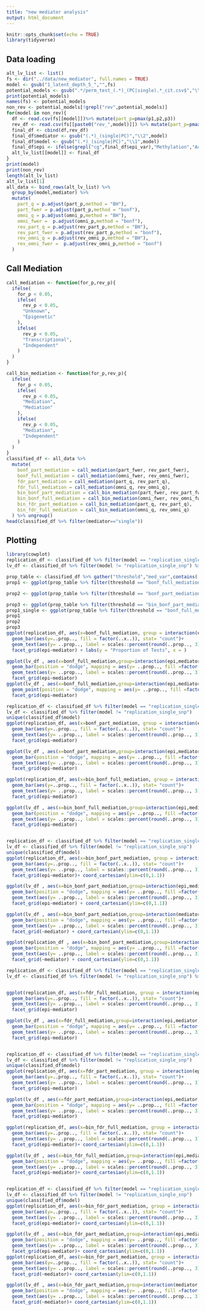 ```yaml
---
title: "new mediator analysis"
output: html_document
---
```


```r
knitr::opts_chunk$set(echo = TRUE)
library(tidyverse)
```



## Data loading
```r
alt_lv_list <- list()
fs <- dir("../data/new_mediator", full.names = TRUE)
model <- gsub("1_latent_depth_5_","",fs)
potential_models <- gsub(".*/perm_test_(.*)_(PC|single).*_cit.csv$","\\1_\\2",model)
print(potential_models)
names(fs) <- potential_models
non_rev <- potential_models[!grepl("rev",potential_models)]
for(model in non_rev){
  df <- read.csv(fs[[model]])%>% mutate(part_p=pmax(p1,p2,p3))
  rev_df <- read.csv(fs[[paste0("rev_",model)]]) %>% mutate(part_p=pmax(p1,p2,p3)) %>% select(-gene,epi_var) %>%  rename_all(~paste0("rev_",.))
  final_df <- cbind(df,rev_df)
  final_df$mediator <- gsub("(.*)_(single|PC)","\\2",model)
  final_df$model <- gsub("(.*)_(single|PC)","\\1",model)
  final_df$epi <- ifelse(grepl("cg",final_df$epi_var),"Methylation","Acetylation")
  alt_lv_list[[model]] <- final_df
}
print(model)
print(non_rev)
length(alt_lv_list)
alt_lv_list[1]
all_data <- bind_rows(alt_lv_list) %>%
  group_by(model,mediator) %>% 
  mutate(
    part_q = p.adjust(part_p,method = "BH"),
    part_fwer = p.adjust(part_p,method = "bonf"),
    omni_q = p.adjust(omni_p,method = "BH"),
    omni_fwer =  p.adjust(omni_p,method = "bonf"),
    rev_part_q = p.adjust(rev_part_p,method = "BH"),
    rev_part_fwer = p.adjust(rev_part_p,method = "bonf"),
    rev_omni_q = p.adjust(rev_omni_p,method = "BH"),
    rev_omni_fwer =  p.adjust(rev_omni_p,method = "bonf")
  )
```


## Call Mediation 
```r
call_mediation <- function(for_p,rev_p){
  ifelse(
    for_p < 0.05,
    ifelse(
      rev_p < 0.05,
      "Unknown",
      "Epigenetic"
    ),
    ifelse(
      rev_p < 0.05,
      "Transcriptional",
      "Independent"
    )
  )
}

call_bin_mediation <- function(for_p,rev_p){
  ifelse(
    for_p < 0.05,
    ifelse(
      rev_p < 0.05,
      "Mediation",
      "Mediation"
    ),
    ifelse(
      rev_p < 0.05,
      "Mediation",
      "Independent"
    )
  )
}
classified_df <- all_data %>%
  mutate(
    bonf_part_mediation = call_mediation(part_fwer, rev_part_fwer),
    bonf_full_mediation = call_mediation(omni_fwer, rev_omni_fwer),
    fdr_part_mediation = call_mediation(part_q, rev_part_q),
    fdr_full_mediation = call_mediation(omni_q, rev_omni_q),
    bin_bonf_part_mediation = call_bin_mediation(part_fwer, rev_part_fwer),
    bin_bonf_full_mediation = call_bin_mediation(omni_fwer, rev_omni_fwer),
    bin_fdr_part_mediation = call_bin_mediation(part_q, rev_part_q),
    bin_fdr_full_mediation = call_bin_mediation(omni_q, rev_omni_q)
  ) %>% ungroup()
head(classified_df %>% filter(mediator=="single"))
```

## Plotting
```r
library(cowplot)
replication_df <- classified_df %>% filter(model == "replication_single_snp")
lv_df <- classified_df %>% filter(model != "replication_single_snp") %>%mutate(model = factor(model, levels = c('fastica','pca','lfa','kernelpca', 'ae', 'ae_batch',   'mmdvae_batch', 'mmdvae_batch_warmup', 'mmdvae_warmup' )))

prop_table <- classified_df %>% gather("threshold","med_var",contains('mediation')) %>% group_by(mediator,model,epi,threshold,med_var) %>% summarize(n=n()) %>% group_by(mediator,model,epi,threshold) %>% mutate(prop= n/ sum(n))%>% ungroup() %>% mutate(model = factor(model, levels = c('replication_single_snp','fastica','pca','lfa','kernelpca', 'ae', 'ae_batch',   'mmdvae_batch', 'mmdvae_batch_warmup', 'mmdvae_warmup' ))) 
prop1 <- ggplot(prop_table %>% filter(threshold == "bonf_full_mediation", !model %in% c("mmdvae_batch","mmdvae_warmup","ae_batch"),med_var != "Independent")%>% mutate(model = recode(model, "fastica" = "Independent Components Analysis", "lfa" = "Latent Factor Analysis", "pca"="PCA","kernelpca" = "RBF Kernel PCA", "mmdvae_batch_warmup" = "Variational Autoencoder","ae"="Autoencoder", "replication_single_snp" = "Single SNP")), aes(x= med_var,y=prop, fill = model, group=model)) + geom_bar(position="dodge",stat="identity") + facet_grid(epi~mediator) + coord_cartesian(ylim=c(0,0.2))+ theme_minimal() + theme(axis.text.x = element_text(angle = 90, hjust=1,vjust=1)) + ggtitle("Full Mediation in ROSMAP")+ labs(y="Proportion of Tests", x = "")

prop2 <- ggplot(prop_table %>% filter(threshold == "bonf_part_mediation", !model %in% c("mmdvae_batch","mmdvae_warmup","ae_batch"),med_var != "Independent")%>% mutate(model = recode(model, "fastica" = "Independent Components Analysis", "lfa" = "Latent Factor Analysis", "pca"="PCA","kernelpca" = "RBF Kernel PCA", "mmdvae_batch_warmup" = "Variational Autoencoder","ae" = "Autoencoder", "replication_single_snp" = "Single SNP")), aes(x= med_var,y=prop, fill = model, group=model)) + geom_bar(position="dodge",stat="identity") + facet_grid(epi~mediator) + coord_cartesian(ylim=c(0,0.2))+ theme_minimal() + theme(axis.text.x = element_text(angle = 90, hjust=1,vjust=1)) + ggtitle("Partial Mediation in ROSMAP")+ labs(y="Proportion of Tests", x = "")

prop3 <- ggplot(prop_table %>% filter(threshold == "bin_bonf_part_mediation", !model %in% c("mmdvae_batch","mmdvae_warmup","ae_batch"),med_var != "Independent")%>% mutate(model = recode(model, "ae" = "Autoencoder", "fastica" = "Independent Components Analysis", "lfa" = "Latent Factor Analysis", "pca"="PCA","kernelpca" = "RBF Kernel PCA", "mmdvae_batch_warmup" = "Variational Autoencoder", "replication_single_snp" = "Single SNP")), aes(x= med_var,y=prop, fill = model, group=model)) + geom_bar(position="dodge",stat="identity") + facet_grid(epi~mediator)  + coord_cartesian(ylim=c(0,0.3)) + theme_minimal() + theme(axis.text.x = element_text(angle = 90, hjust=1,vjust=1)) + ggtitle("Summarized Partial Mediation in ROSMAP") + labs(y="Proportion of Tests", x = "")
prop1_single <- ggplot(prop_table %>% filter(threshold == "bonf_full_mediation", grepl("single",model),med_var != "Independent")%>% mutate(model = recode(model, "fastica" = "Independent Components Analysis", "lfa" = "Latent Factor Analysis", "pca"="PCA","kernelpca" = "RBF Kernel PCA", "mmdvae_batch_warmup" = "Variational Autoencoder","ae"="Autoencoder", "replication_single_snp" = "Single SNP")), aes(x= med_var,y=prop, fill = model, group=model)) + geom_bar(position="dodge",stat="identity") + facet_grid(epi~mediator) + coord_cartesian(ylim=c(0,0.2))+ theme_minimal() + theme(axis.text.x = element_text(angle = 90, hjust=1,vjust=1)) + ggtitle("Full Mediation in ROSMAP")+ labs(y="Proportion of Tests", x = "")
prop1
prop2
prop3
ggplot(replication_df, aes(x=bonf_full_mediation, group = interaction(epi,mediator))) +
  geom_bar(aes(y=..prop.., fill = factor(..x..)), stat= "count")+
  geom_text(aes(y= ..prop.., label = scales::percent(round(..prop.., 3))), stat= "count", vjust = -0.3)+
  facet_grid(epi~mediator) + labs(y = "Proportion of Tests", x = )

ggplot(lv_df , aes(x=bonf_full_mediation,group=interaction(epi,mediator,model))) +
  geom_bar(position = "dodge", mapping = aes(y= ..prop.., fill =factor(..x..)))+
  geom_text(aes(y= ..prop.., label = scales::percent(round(..prop.., 3))), stat= "count", position= position_dodge(width=1),hjust=-0.1,size =3, angle = 90) +
  facet_grid(epi~mediator)
ggplot(lv_df , aes(x=bonf_full_mediation,group=interaction(epi,mediator,model))) +
  geom_point(position = "dodge", mapping = aes(y= ..prop.., fill =factor(..x..)))+
  facet_grid(epi~mediator)

replication_df <- classified_df %>% filter(model == "replication_single_snp")
lv_df <- classified_df %>% filter(model != "replication_single_snp")
unique(classified_df$model)
ggplot(replication_df, aes(x=bonf_part_mediation, group = interaction(epi,mediator))) +
  geom_bar(aes(y=..prop.., fill = factor(..x..)), stat= "count")+
  geom_text(aes(y= ..prop.., label = scales::percent(round(..prop.., 3))), stat= "count", vjust = -0.3)+
  facet_grid(epi~mediator)

ggplot(lv_df , aes(x=bonf_part_mediation,group=interaction(epi,mediator,model))) +
  geom_bar(position = "dodge", mapping = aes(y= ..prop.., fill =factor(..x..)))+
  geom_text(aes(y= ..prop.., label = scales::percent(round(..prop.., 3))), stat= "count", position= position_dodge(width=1),hjust=-0.1,size =3, angle = 90) +
  facet_grid(epi~mediator)

ggplot(replication_df, aes(x=bin_bonf_full_mediation, group = interaction(epi,mediator))) +
  geom_bar(aes(y=..prop.., fill = factor(..x..)), stat= "count")+
  geom_text(aes(y= ..prop.., label = scales::percent(round(..prop.., 3))), stat= "count", vjust = -0.3)+
  facet_grid(epi~mediator)

ggplot(lv_df , aes(x=bin_bonf_full_mediation,group=interaction(epi,mediator,model))) +
  geom_bar(position = "dodge", mapping = aes(y= ..prop.., fill =factor(..x..)))+
  geom_text(aes(y= ..prop.., label = scales::percent(round(..prop.., 3))), stat= "count", position= position_dodge(width=1),hjust=-0.1,size =3, angle = 90) +
  facet_grid(epi~mediator)


replication_df <- classified_df %>% filter(model == "replication_single_snp")
lv_df <- classified_df %>% filter(model != "replication_single_snp")
unique(classified_df$model)
ggplot(replication_df, aes(x=bin_bonf_part_mediation, group = interaction(epi,mediator))) +
  geom_bar(aes(y=..prop.., fill = factor(..x..)), stat= "count")+
  geom_text(aes(y= ..prop.., label = scales::percent(round(..prop.., 3))), stat= "count", vjust = -0.3)+
  facet_grid(epi~mediator)+ coord_cartesian(ylim=c(0,1.1))

ggplot(lv_df , aes(x=bin_bonf_part_mediation,group=interaction(epi,mediator,model))) +
  geom_bar(position = "dodge", mapping = aes(y= ..prop.., fill =factor(..x..)))+
  geom_text(aes(y= ..prop.., label = scales::percent(round(..prop.., 3))), stat= "count", position= position_dodge(width=1),hjust=-0.1,size =3, angle = 90) +
  facet_grid(epi~mediator) + coord_cartesian(ylim=c(0,1.1))

ggplot(lv_df , aes(x=bin_bonf_part_mediation,group=interaction(mediator,model))) +
  geom_bar(position = "dodge", mapping = aes(y= ..prop.., fill =factor(..x..)))+
  geom_text(aes(y= ..prop.., label = scales::percent(round(..prop.., 3))), stat= "count", position= position_dodge(width=1),hjust=-0.1,size =3, angle = 90) +
  facet_grid(~mediator) + coord_cartesian(ylim=c(0,1.1))

ggplot(replication_df , aes(x=bin_bonf_part_mediation,group=interaction(mediator,model))) +
  geom_bar(position = "dodge", mapping = aes(y= ..prop.., fill =factor(..x..)))+
  geom_text(aes(y= ..prop.., label = scales::percent(round(..prop.., 3))), stat= "count", position= position_dodge(width=1),hjust=-0.1,size =3, angle = 90) +
  facet_grid(~mediator) + coord_cartesian(ylim=c(0,1.1))
```
```r
replication_df <- classified_df %>% filter(model == "replication_single_snp")
lv_df <- classified_df %>% filter(model != "replication_single_snp") %>%mutate(model = factor(model, levels = c('fastica','pca','lfa','kernelpca', 'ae', 'ae_batch',   'mmdvae_batch', 'mmdvae_batch_warmup', 'mmdvae_warmup' )))


ggplot(replication_df, aes(x=fdr_full_mediation, group = interaction(epi,mediator))) +
  geom_bar(aes(y=..prop.., fill = factor(..x..)), stat= "count")+
  geom_text(aes(y= ..prop.., label = scales::percent(round(..prop.., 3))), stat= "count", vjust = -0.3)+
  facet_grid(epi~mediator)

ggplot(lv_df , aes(x=fdr_full_mediation,group=interaction(epi,mediator,model))) +
  geom_bar(position = "dodge", mapping = aes(y= ..prop.., fill =factor(..x..)))+
  geom_text(aes(y= ..prop.., label = scales::percent(round(..prop.., 3))), stat= "count", position= position_dodge(width=1),hjust=-0.1,size =3, angle = 90) +
  facet_grid(epi~mediator)


replication_df <- classified_df %>% filter(model == "replication_single_snp")
lv_df <- classified_df %>% filter(model != "replication_single_snp")
unique(classified_df$model)
ggplot(replication_df, aes(x=fdr_part_mediation, group = interaction(epi,mediator))) +
  geom_bar(aes(y=..prop.., fill = factor(..x..)), stat= "count")+
  geom_text(aes(y= ..prop.., label = scales::percent(round(..prop.., 3))), stat= "count", vjust = -0.3)+
  facet_grid(epi~mediator)

ggplot(lv_df , aes(x=fdr_part_mediation,group=interaction(epi,mediator,model))) +
  geom_bar(position = "dodge", mapping = aes(y= ..prop.., fill =factor(..x..)))+
  geom_text(aes(y= ..prop.., label = scales::percent(round(..prop.., 3))), stat= "count", position= position_dodge(width=1),hjust=-0.1,size =3, angle = 90) +
  facet_grid(epi~mediator)

ggplot(replication_df, aes(x=bin_fdr_full_mediation, group = interaction(epi,mediator))) +
  geom_bar(aes(y=..prop.., fill = factor(..x..)), stat= "count")+
  geom_text(aes(y= ..prop.., label = scales::percent(round(..prop.., 3))), stat= "count", vjust = -0.3)+
  facet_grid(epi~mediator)+ coord_cartesian(ylim=c(0,1.1))

ggplot(lv_df , aes(x=bin_fdr_full_mediation,group=interaction(epi,mediator,model))) +
  geom_bar(position = "dodge", mapping = aes(y= ..prop.., fill =factor(..x..)))+
  geom_text(aes(y= ..prop.., label = scales::percent(round(..prop.., 3))), stat= "count", position= position_dodge(width=1),hjust=-0.1,size =3, angle = 90) +
  facet_grid(epi~mediator)+ coord_cartesian(ylim=c(0,1.1))


replication_df <- classified_df %>% filter(model == "replication_single_snp")
lv_df <- classified_df %>% filter(model != "replication_single_snp")
unique(classified_df$model)
ggplot(replication_df, aes(x=bin_fdr_part_mediation, group = interaction(epi,mediator))) +
  geom_bar(aes(y=..prop.., fill = factor(..x..)), stat= "count")+
  geom_text(aes(y= ..prop.., label = scales::percent(round(..prop.., 3))), stat= "count", vjust = -0.3)+
  facet_grid(epi~mediator)+ coord_cartesian(ylim=c(0,1.1))

ggplot(lv_df , aes(x=bin_fdr_part_mediation,group=interaction(epi,mediator,model))) +
  geom_bar(position = "dodge", mapping = aes(y= ..prop.., fill =factor(..x..)))+
  geom_text(aes(y= ..prop.., label = scales::percent(round(..prop.., 3))), stat= "count", position= position_dodge(width=1),hjust=-0.1,size =3, angle = 90) +
  facet_grid(epi~mediator)+ coord_cartesian(ylim=c(0,1.1))
ggplot(replication_df, aes(x=bin_fdr_part_mediation, group = interaction(mediator))) +
  geom_bar(aes(y=..prop.., fill = factor(..x..)), stat= "count")+
  geom_text(aes(y= ..prop.., label = scales::percent(round(..prop.., 3))), stat= "count", vjust = -0.3)+
  facet_grid(~mediator)+ coord_cartesian(ylim=c(0,1.1))

ggplot(lv_df , aes(x=bin_fdr_part_mediation,group=interaction(mediator,model))) +
  geom_bar(position = "dodge", mapping = aes(y= ..prop.., fill =factor(..x..)))+
  geom_text(aes(y= ..prop.., label = scales::percent(round(..prop.., 3))), stat= "count", position= position_dodge(width=1),hjust=-0.1,size =3, angle = 90) +
  facet_grid(~mediator)+ coord_cartesian(ylim=c(0,1.1))
```

